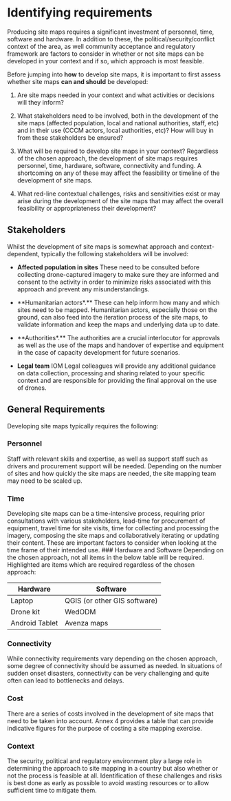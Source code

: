 # Identifying requirements
Producing site maps requires a significant investment of personnel, time, software and hardware. In addition to these, the political/security/conflict context of the area, as well community acceptance and regulatory framework are factors to consider in whether or not site maps can be developed in your context and if so, which approach is most feasible.

Before jumping into **how** to develop site maps, it is important to first assess whether site maps **can and should** be developed:

1. Are site maps needed in your context and what activities or decisions will they inform?

2. What stakeholders need to be involved, both in the development of the site maps (affected population, local and national authorities, staff, etc) and in their use (CCCM actors, local authorities, etc)? How will buy in from these stakeholders be ensured?

4. What will be required to develop site maps in your context? Regardless of the chosen approach, the development of site maps requires personnel, time, hardware, software, connectivity and funding. A shortcoming on any of these may affect the feasibility or timeline of the development of site maps.

5. What red-line contextual challenges, risks and sensitivities exist or may arise during the development of the site maps that may affect the overall feasibility or appropriateness their development?

## Stakeholders
Whilst the development of site maps is somewhat approach and context-dependent, typically the following stakeholders will be involved:

- **Affected population in sites** These need to be consulted before collecting drone-captured imagery to make sure they are informed and consent to the activity in order to minimize risks associated with this approach and prevent any misunderstandings.

- **Humanitarian actors*.** These can help inform how many and which sites need to be mapped. Humanitarian actors, especially those on the ground, can also feed into the iteration process of the site maps, to validate information and keep the maps and underlying data up to date. 

- **Authorities*.** The authorities are a crucial interlocutor for approvals as well as the use of the maps and handover of expertise and equipment in the case of capacity development for future scenarios.

- **Legal team** IOM Legal colleagues will provide any additional guidance on data collection, processing and sharing related to your specific context and are responsible for providing the final approval on the use of drones. 

## General Requirements
Developing site maps typically requires the following:

### Personnel
Staff with relevant skills and expertise, as well as support staff such as drivers and procurement support will be needed. Depending on the number of sites and how quickly the site maps are needed, the site mapping team may need to be scaled up. 

### Time
Developing site maps can be a time-intensive process, requiring prior consultations with various stakeholders, lead-time for procurement of equipment, travel time for site visits, time for collecting and processing the imagery, composing the site maps and collaboratively iterating or updating their content. These are important factors to consider when looking at the time frame of their intended use.
### Hardware and Software
Depending on the chosen approach, not all items in the below table will be required. Highlighted are items which are required regardless of the chosen approach:

|Hardware|Software|
| ---- | ------- |
|Laptop|QGIS (or other GIS software)|
|Drone kit| WedODM |
|Android Tablet|Avenza maps|

### Connectivity
While connectivity requirements vary depending on the chosen approach, some degree of connectivity should be assumed as needed. In situations of sudden onset disasters, connectivity can be very challenging and quite often can lead to bottlenecks and delays.

### Cost
There are a series of costs involved in the development of site maps that need to be taken into account. Annex 4 provides a table that can provide indicative figures for the purpose of costing a site mapping exercise. 

### Context
The security, political and regulatory environment play a large role in determining the approach to site mapping in a country but also whether or not the process is feasible at all. Identification of these challenges and risks is best done as early as possible to avoid wasting resources or to allow sufficient time to mitigate them.